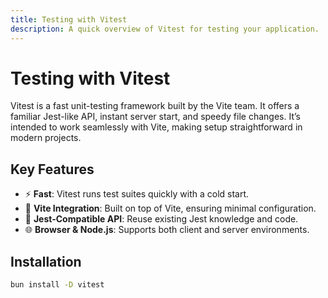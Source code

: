 ```yaml
---
title: Testing with Vitest
description: A quick overview of Vitest for testing your application.
---
```


# Testing with Vitest

Vitest is a fast unit-testing framework built by the Vite team. It offers a familiar Jest-like API, instant server start, and speedy file changes. It’s intended to work seamlessly with Vite, making setup straightforward in modern projects.

## Key Features

- ⚡ **Fast**: Vitest runs test suites quickly with a cold start.
- 🚀 **Vite Integration**: Built on top of Vite, ensuring minimal configuration.
- 🧪 **Jest-Compatible API**: Reuse existing Jest knowledge and code.
- 🌐 **Browser & Node.js**: Supports both client and server environments.

## Installation

```bash
bun install -D vitest
```

